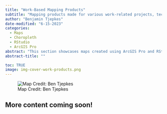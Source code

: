 ```yaml
---
title: "Work-Based Mapping Products"
subtitle: "Mapping products made for various work-related projects, technical reports, and publications."
author: "Benjamin Tjepkes"
date-modified: "6-15-2023"
categories:
  - Maps
  - Choropleth
  - RStudio
  - ArcGIS Pro
abstract: "This section showcases maps created using ArcGIS Pro and RStudio for various work-based projects. The primary focus of these maps is the visualization of wildlife-related topics, particularly the quantification of species-specific harvests. These cartographic representations combine technical expertise and creativity to convey information effectively, facilitating informed decision-making."
abstract-title: ""

toc: TRUE
image: img-cover-work-products.png
---
```


![Map Credit: Ben Tjepkes](../gallery/img-cover-work-products.png)

## More content coming soon! 